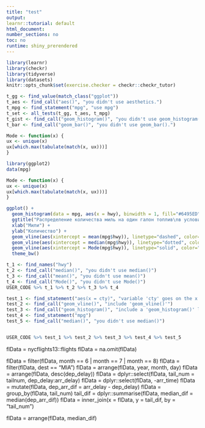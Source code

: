 ```yaml
---
title: "test"
output: 
learnr::tutorial: default
html_document: 
number_sections: no
toc: no
runtime: shiny_prerendered
---
```



```r
library(learnr)
library(checkr)
library(tidyverse)
library(datasets)
knitr::opts_chunk$set(exercise.checker = checkr::checkr_tutor)

t_gg <- find_value(match_class("ggplot")) 
t_aes <- find_call("aes()", "you didn't use aesthetics.")
t_mpg <- find_statement("mpg", "use mpg")
t_set <- all_tests(t_gg, t_aes, t_mpg)
t_gist <- find_call("geom_histogram()", "you didn't use geom_histogram().") 
t_bar <- find_call("geom_bar()", "you didn't use geom_bar().")

Mode <- function(x) {
ux <- unique(x)
ux[which.max(tabulate(match(x, ux)))]
}

```


```r
library(ggplot2)
data(mpg)

Mode <- function(x) {
ux <- unique(x)
ux[which.max(tabulate(match(x, ux)))]
}

```

```r

ggplot() +
  geom_histogram(data = mpg, aes(x = hwy), binwidth = 1, fill="#6495ED", col="#00008B", alpha = 0.5)  + 
  ggtitle("Распределение количества миль на один галон топлив\nв условиях шоссе") + 
  xlab("Мили") + 
  ylab("Количество") +
  geom_vline(aes(xintercept = mean(mpg$hwy)), linetype="dashed", color="#8B0000", size=1) +
  geom_vline(aes(xintercept = median(mpg$hwy)), linetype="dotted", color="#8B0000", size=1) + 
  geom_vline(aes(xintercept = Mode(mpg$hwy)), linetype="solid", color="#A9A9A9", size=1) + 
  theme_bw()
```
```r
t_1 <- find_names("hwy") 
t_2 <- find_call("median()", "you didn't use median()")
t_3 <- find_call("mean()", "you didn't use mean()") 
t_4 <- find_call("Mode()", "you didn't use Mode()")
USER_CODE %>% t_1 %>% t_2 %>% t_3 %>% t_4

```

```r
test_1 <- find_statement("aes(x = cty)", "variable 'cty' goes on the x axis")
test_2 <- find_call("geom_vline()", "include 'geom_vline()'")
test_3 <- find_call("geom_histogram()", "include a 'geom_histogram()' layer")
test_4 <- find_statement("mpg") 
test_5 <- find_call("median()", "you didn't use median()")


USER_CODE %>% test_1 %>% test_2 %>% test_3 %>% test_4 %>% test_5

```


flData = nycflights13::flights
flData = na.omit(flData)

flData = filter(flData, month == 6 | month == 7 | month == 8)
flData = filter(flData, dest == "MIA")
flData = arrange(flData, year, month, day)
flData = arrange(flData, desc(dep_delay))
flData = dplyr::select(flData, tail_num = tailnum, dep_delay:arr_delay)
flData = dplyr::select(flData, -arr_time)
flData = mutate(flData, dep_arr_dif = arr_delay - dep_delay)
flData = group_by(flData, tail_num)
tail_dif = dplyr::summarise(flData, median_dif = median(dep_arr_dif))
flData = inner_join(x = flData, y = tail_dif, by = "tail_num")

flData = arrange(flData, median_dif)
